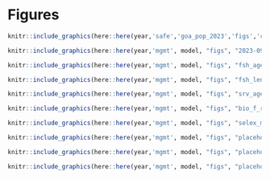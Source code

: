 \newpage 

# Figures

```r
knitr::include_graphics(here::here(year,'safe','goa_pop_2023','figs','catch_timeseries.png'))
```

```r
knitr::include_graphics(here::here(year,'mgmt', model, "figs", "2023-09-12-survey_compare.png"))
```

```r
knitr::include_graphics(here::here(year,'mgmt', model, "figs", "fsh_age_comp.png"))
```

```r
knitr::include_graphics(here::here(year,'mgmt', model, "figs", "fsh_length_comp.png"))
```

```r
knitr::include_graphics(here::here(year,'mgmt', model, "figs", "srv_age_comp.png"))
```

```r
knitr::include_graphics(here::here(year,'mgmt', model, "figs", "bio_f_rec_compare.png"))
```

```r
knitr::include_graphics(here::here(year,'mgmt', model, "figs", "selex_mat.png"))
```

 
```r
knitr::include_graphics(here::here(year,'mgmt', model, "figs", "placeholder.jpg"))
```

```r
knitr::include_graphics(here::here(year,'mgmt', model, "figs", "placeholder.jpg"))
```

```r
knitr::include_graphics(here::here(year,'mgmt', model, "figs", "placeholder.jpg"))
```
 